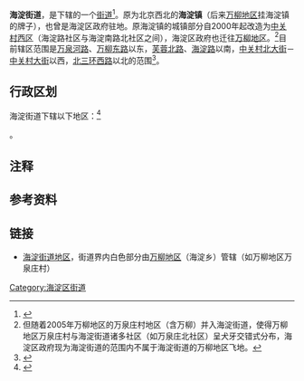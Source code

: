 {{中国乡级行政区
|景观照片文件名 = Haidian Book City (20200906173831).jpg
|景观照片描述 = 海淀图书城（中关村创业大街），右侧为原海淀百货大楼
|汉语拼音 = 
|其他语言 = 
|其他语言名称 = 
|旧称 = 海淀镇
|地名出处 = 辖区西部古时的浅水湖泊<ref name="hddm">{{cite book|author=海淀区地名志编辑委员会|title=北京市海淀区地名志|year=1992|publisher=北京出版社|isbn=7-200-01890-2}}</ref>{{rp|1}}
|位置图文件名 = 
|位置图描述 = 
|自定义图片= 
|建置时间 = 
|政府驻地 = 
|毗邻 = [[万柳地区|万柳地区]]、[[燕园街道|燕园街道]]、[[清华园街道|清华园街道]]、[[中关村街道|中关村街道]]、[[紫竹院街道|紫竹院街道]]、[[曙光街道_(北京市)|曙光街道]]
|总面积 = 
|总人口 = 
|总人口年份 = 
|常住人口 = 123191人<ref>{{cite web|url=http://zyk.bjhd.gov.cn/jbdt/auto4514_51808/auto4514_54025/auto4514/auto4514_54045/auto4514/202106/P020210607318472808814.pdf|title=北京市海淀区第七次全国人口普查公报|publisher=北京市海淀区统计局|date=2021-06-07|accessdate=2021-06-18|archive-date=2021-10-24|archive-url=https://web.archive.org/web/20211024041538/http://zyk.bjhd.gov.cn/jbdt/auto4514_51808/auto4514_54025/auto4514/auto4514_54045/auto4514/202106/P020210607318472808814.pdf|dead-url=no}}</ref>
|常住人口年份 = 2020
|人口密度 = 
|GDP = 
|GDP年份 = 
|邮政编码 = 100080
|电话区号 = 10
|官方网站 = 
|网站名称 = 
|11/01/08/012/000}}
'''海淀街道'''{{efn|此处“-{淀}-”字意为浅水湖，并非“-{澱}-”的[[简化字|简化字]]。<ref>{{cite book|title=北平地名典|publisher=北平民社|editor=李炳衛，童卓然|location=北平|date=民國22年8月|page=頁137}}</ref>}}，是{{PRC admin/fullname|11/01/08/012/000|3}}下辖的一个[[街道_(行政区划)|街道]]<ref>{{PRC admin/ref sgc|{{PRC admin/parent|11/01/08/012/000}}}}</ref>。原为北京西北的'''海淀镇'''（后来[[万柳地区|万柳地区]]挂海淀镇的牌子），也曾是海淀区政府驻地。原海淀镇的城镇部分自2000年起改造为[[中关村西区|中关村西区]]（海淀路社区与海淀南路北社区之间），海淀区政府也迁往[[万柳地区|万柳地区]]。<ref>但随着2005年万柳地区的万泉庄村地区（含万柳）并入海淀街道，使得万柳地区万泉庄村与海淀街道诸多社区（如万泉庄北社区）呈犬牙交错式分布，海淀区政府现为海淀街道的范围内不属于海淀街道的万柳地区飞地。</ref>目前辖区范围是[[万泉河路|万泉河路]]、[[万柳东路|万柳东路]]以东，[[芙蓉北路|芙蓉北路]]、[[海淀路|海淀路]]以南，[[中关村北大街|中关村北大街]]－[[中关村大街|中关村大街]]以西，[[北三环西路_(北京)|北三环西路]]以北的范围<ref>{{cite news|url=http://news.xinhuanet.com/politics/2005-11/17/content_3795055.htm|title=北京海淀行政区划调整 双榆树中关村街道合并|date=2005-11-17|accessdate=2012-08-12|archive-date=2016-08-26|archive-url=https://web.archive.org/web/20160826122638/http://news.xinhuanet.com/politics/2005-11/17/content_3795055.htm|dead-url=no}}</ref>。

== 行政区划 ==

海淀街道下辖以下地区：<ref>{{PRC admin/ref sgc|11/01/08/012/000}}</ref>

{{PRC admin/children|11/01/08/012/000}}。

== 注释 ==
{{notelist|iger=}}

== 参考资料 ==
{{Reflist|2}}

==链接==
*[https://web.archive.org/web/20190701032726/http://m.onegreen.net/maps/Upload_maps/201310/2013100407364077.jpg 海淀街道地区]，街道界内白色部分由[[万柳地区|万柳地区]]（海淀乡）管辖（如万柳地区万泉庄村）

{{北京市海淀区行政区划}}

[[Category:海淀区街道|Category:海淀区街道]]